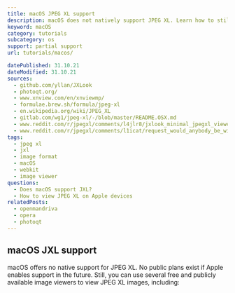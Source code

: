 ```yaml
---
title: macOS JPEG XL support
description: macOS does not natively support JPEG XL. Learn how to still view files in the explorer and open them.
keyword: macOS
category: tutorials
subcategory: os
support: partial support
url: tutorials/macos/

datePublished: 31.10.21
dateModified: 31.10.21
sources:
  - github.com/yllan/JXLook
  - photoqt.org/
  - www.xnview.com/en/xnviewmp/
  - formulae.brew.sh/formula/jpeg-xl
  - en.wikipedia.org/wiki/JPEG_XL
  - gitlab.com/wg1/jpeg-xl/-/blob/master/README.OSX.md
  - www.reddit.com/r/jpegxl/comments/l4jlr8/jxlook_minimal_jpegxl_viewer_on_macos/
  - www.reddit.com/r/jpegxl/comments/l1icat/request_would_anybody_be_willing_to_create_a/
tags:
  - jpeg xl
  - jxl
  - image format
  - macOS
  - webkit
  - image viewer
questions:
  - Does macOS support JXL?
  - How to view JPEG XL on Apple devices
relatedPosts:
  - openmandriva
  - opera
  - photoqt
---
```


## macOS JXL support

macOS offers no native support for JPEG XL. No public plans exist if Apple enables support in the future. Still, you can use several free and publicly available image viewers to view JPEG XL images, including:

<Link
  text="JXLook, a JPEG-XL viewer for macOS, also working with QuickLook"
  href="github.com/yllan/JXLook"
  className="block"
/>

<Link
  text="PhotoQT, a simple yet powerful image viewer for Mac OS X"
  href="photoqt.org/"
  className="block mt-2"
/>

<Link
  text="XnView MP, an efficient multimedia viewer for macOS"
  href="www.xnview.com/en/xnviewmp/"
  className="block mt-2"
/>

